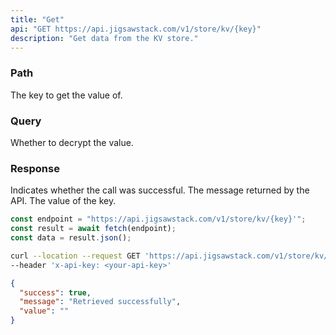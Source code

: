 ```yaml
---
title: "Get"
api: "GET https://api.jigsawstack.com/v1/store/kv/{key}"
description: "Get data from the KV store."
---
```


### Path

<ParamField path="key" type="string" required>
  The key to get the value of.
</ParamField>

### Query

<ParamField query="decrypt" type="boolean">
  Whether to decrypt the value.
</ParamField>

<Snippet file="header.mdx" />

### Response

<ResponseField name="success" type="boolean">
  Indicates whether the call was successful.
</ResponseField>

<ResponseField name="message" type="string">
  The message returned by the API.
</ResponseField>

<ResponseField name="value" type="string">
  The value of the key.
</ResponseField>

<RequestExample>

```javascript Node.js
const endpoint = "https://api.jigsawstack.com/v1/store/kv/{key}'";
const result = await fetch(endpoint);
const data = result.json();
```

```bash cURL
curl --location --request GET 'https://api.jigsawstack.com/v1/store/kv/{key}' \
--header 'x-api-key: <your-api-key>'
```

</RequestExample>

<ResponseExample>

```json Response
{
  "success": true,
  "message": "Retrieved successfully",
  "value": ""
}
```

</ResponseExample>
